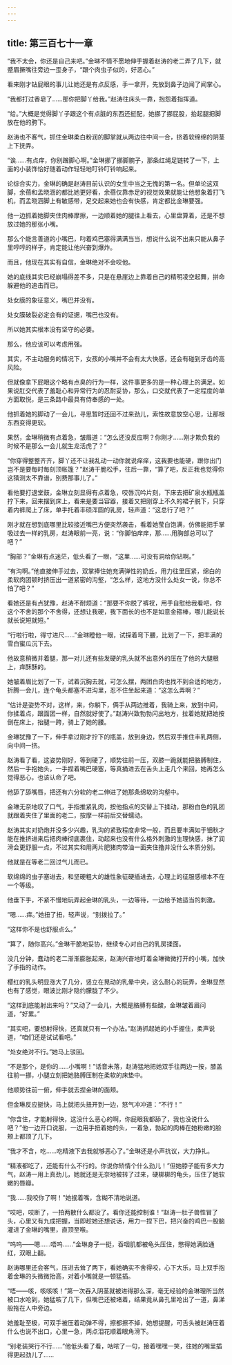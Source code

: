 ```yaml
---
---
---
```

title: 第三百七十一章
---




“我不太会，你还是自己来吧。”金琳不情不愿地伸手握着赵涛的老二弄了几下，就蹙眉撅嘴往旁边一歪身子，“跟个肉虫子似的，好恶心。”

看来刚才钻屁眼的事儿让她还是有点反感，手一拿开，先放到鼻子边闻了闻掌心。

“我都打过香皂了……那你把脚丫给我。”赵涛往床头一靠，抱怨着指挥道。

“给。”大概是觉得脚丫子跟这个有点脏的东西还挺配，她挪了挪屁股，抬起腿把脚放在他的胯下。

赵涛也不客气，抓住金琳柔白粉润的脚掌就从两边往中间一合，挤着软绵绵的阴茎上下抚弄。

“诶……有点痒，你别蹭脚心啊。”金琳挪了挪脚腕子，那条红绳足链转了一下，上面的小装饰恰好随着动作轻轻地叮铃叮铃响起来。

论综合实力，金琳的确是赵涛目前认识的女生中当之无愧的第一名。但单论这双脚，余蓓和孟晓涵的都比她更好看，余蓓仅靠赤足的视觉效果就能让他想象着打飞机，而孟晓涵脚上有敏感带，足交起来她也会有快感，肯定都比金琳要强。

他一边抓着她脚夹住肉棒摩擦，一边顺着她的腿往上看去，心里盘算着，还是不想放过她的那张小嘴。

那么个能言善道的小嘴巴，叼着鸡巴塞得满满当当，想说什么说不出来只能从鼻子里哼哼的样子，肯定能让他兴奋到爆炸。

而且，他现在其实有自信，金琳绝对不会咬他。

她的底线其实已经崩塌得差不多，只是在悬崖边上靠着自己的精明凌空起舞，拼命躲避他的追击而已。

处女膜的象征意义，嘴巴并没有。

处女膜破裂必定会有的证据，嘴巴也没有。

所以她其实根本没有坚守的必要。

那么，他应该可以考虑用强。

其实，不主动服务的情况下，女孩的小嘴并不会有太大快感，还会有碰到牙齿的高风险。

但就像拿下屁眼这个略有点臭的行为一样，这件事更多的是一种心理上的满足。如果说肛交代表了羞耻心和异常行为的忍耐妥协，那么，口交就代表了一定程度的单方面取悦，是三条路中最具有侍奉感的一处。

他抓着她的脚动了一会儿，寻思暂时还回不过来劲儿，索性故意放空心思，让那根东西变得更软。

果然，金琳稍微有点着急，皱眉道：“怎么还没反应啊？你刚才……刚才欺负我的时候不是那么一会儿就生龙活虎了？”

“你穿得整整齐齐，脚丫还不让我乱动一动你就说痒痒，这我要也能硬，跟你出门岂不是要每时每刻顶帐篷？”赵涛干脆松手，往后一靠，“算了吧，反正我也觉得你这猜测太不靠谱，别费那事儿了。”

看他要打退堂鼓，金琳立刻显得有点着急，咬唇沉吟片刻，下床去把矿泉水瓶瓶盖拧下来，回来摆到床上，看来是要当容器，接着又把刚穿上不久的裙子脱下，只穿着内裤爬上了床，单手托着丰硕浑圆的乳房，轻声道：“这总行了吧？”

刚才就在想到底哪里比较接近嘴巴方便突然袭击，看着她莹白饱满，仿佛能把手掌吸过去一样的乳房，赵涛眼前一亮，说：“你脚怕痒痒，那……用胸部总可以了吧？”

“胸部？”金琳有点迷茫，低头看了一眼，“这里……可没有洞给你钻啊。”

“有沟啊。”他直接伸手过去，双掌捧住她充满弹性的奶丘，用力往里压紧，绵白的柔软肉团顿时挤压出一道紧密的沟壑，“怎么样，这地方没什么处女一说，你总不怕了吧？”

看她还是有点犹豫，赵涛不耐烦道：“那要不你脱了裤衩，用手自慰给我看吧，你这个不舍的那个不舍得，还想让我硬，我下面长的也不是如意金箍棒，哪儿能说长就长说短就短。”

“行啦行啦，得寸进尺……”金琳瞪他一眼，试探着弯下腰，比划了一下，把丰满的雪白蜜瓜沉下去。

他故意稍微并着腿，那一对儿还有些发硬的乳头就不出意外的压在了他的大腿根上，痒酥酥的。

她皱着眉比划了一下，试着沉胸去就，可怎么摆，两团白肉也找不到合适的地方，折腾一会儿，连个龟头都塞不进沟里，忍不住坐起来道：“这怎么弄啊？”

“估计是姿势不对，这样，来，你躺下，俩手从两边推着，我骑上来，放到中间，你揉着点，跟面团一样，自然就好使了。”赵涛兴致勃勃闪出地方，拉着她就把她按倒在床上，抬腿一跨，骑上了她的腰。

金琳犹豫了一下，伸手拿过刚才拧下的瓶盖，放到身边，然后双手推住丰乳两侧，向中间一挤。

赵涛看了看，这姿势刚好，等到硬了，顺势往前一压，双膝一跪就能把胳膊制住，然后一手抱她头，一手捏着嘴巴硬塞，等真捅进去在舌头上走几个来回，她再怎么觉得恶心，也该认命了吧。

他舔了舔嘴唇，把还有六分软的老二伸进了她那条绵软的沟壑中。

金琳无奈地叹了口气，手指推紧乳肉，按他指点的交替上下揉动，那粉白色的乳团就跟着夹住了里面的老二，按摩一样前后交替蠕动。

赵涛其实对奶炮并没多少兴趣，乳沟的紧致程度非常一般，而且要丰满如于钿秋才能在推挤进来后把肉棒彻底裹住，动起来也没有什么格外刺激的生理快感，抹了润滑会更舒服一点，不过其实和用两片肥猪肉带油一面夹住撸并没什么本质分别。

他就是在等老二回过气儿而已。

软绵绵的虫子塞进去，和坚硬粗大的雄性象征硬插进去，心理上的征服感根本不在一个等级。

他垂下手，不紧不慢地玩弄起金琳的乳头，一边等待，一边给予她适当的刺激。

“嗯……痒。”她扭了扭，轻声说，“别拨拉了。”

“这样你不是也舒服点么。”

“算了，随你高兴。”金琳干脆地妥协，继续专心对自己的乳房揉面。

没几分钟，蠢动的老二渐渐膨胀起来，赵涛兴奋地盯着金琳微微打开的小嘴，加快了手指的动作。

樱红的乳头明显涨大了几分，竖立在晃动的乳晕中央，这么耐心的玩弄，金琳显然也有了感觉，眼波比刚才隐约朦胧了不少。

“这样到底能射出来吗？”又动了一会儿，大概是胳膊有些酸，金琳皱着眉问道，“好累。”

“其实吧，要想射得快，还真就只有一个办法。”赵涛抓起她的小手握住，柔声说道，“咱们还是试试看吧。”

“处女绝对不行。”她马上驳回。

“不是那个，是你的……小嘴啊！”话音未落，赵涛猛地把她双手往两边一按，膝盖往前一挪，小腿立刻把她胳膊压制在柔软的床垫中。

他顺势往前一俯，伸手就去捏金琳的面颊。

但金琳反应挺快，马上就把头扭开到一边，怒气冲冲道：“不行！”

“你含住，才能射得快，这没什么恶心的啊，你屁眼我都舔了，我也没说什么吧？”他一边开口说服，一边用手扭着她的头，一着急，勃起的肉棒在她粉嫩的脸颊上都顶了几下。

“我才不含，吃……吃精液下去我就够恶心了。”金琳还是小声抗议，大力挣扎。

“精液都吃了，还能有什么不行的。你说你矫情个什么劲儿！”但她脖子能有多大力气，赵涛一用上真劲儿，她就还是无奈地被转了过来，硬梆梆的龟头，压住了她软嫩的唇瓣。

“我……我咬你了啊！”她抿着嘴，含糊不清地说道。

“咬吧，咬断了，一拍两散什么都没了。看你还能控制谁！”赵涛一肚子兽性冒了头，心里又有九成把握，当即趁她还想说话，用力一捏下巴，把兴奋的鸡巴一股脑灌进了金琳的嘴里，直顶至喉。

“呜呜——嗯……唔呜……”金琳身子一挺，吞咽肌都被龟头压住，憋得她满脸通红，双眼上翻。

赵涛哪里还会客气，压进去耸了两下，看她确实不舍得咬，心下大乐，马上双手抱着金琳的头微微抬高，对着小嘴就是一顿猛插。

“唔——咳，咳咳咳！”第一次吞入阴茎就被进得那么深，毫无经验的金琳理所当然被口水呛到，她猛咳了几下，但嘴巴还被堵着，结果竟从鼻孔里呛出了一道，鼻涕般拖在人中旁边。

她羞耻至极，可双手被压着动弹不得，擦都擦不掉，她想提醒，可舌头被赵涛压着什么也说不出口，心里一急，两点泪花顺着眼角滑下。

“别老装哭行不行……”他低头看了看，咕哝了一句，接着嘿嘿一笑，往她的嘴里插得更起劲儿了……